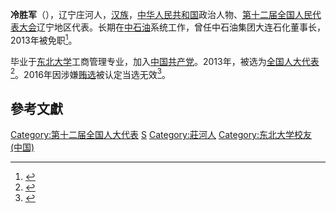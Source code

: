 '''冷胜军'''（{{bd|1963年||}}），辽宁庄河人，[[汉族|汉族]]，[[中华人民共和国|中华人民共和国]]政治人物、[[第十二届全国人民代表大会|第十二届全国人民代表大会]]辽宁地区代表。长期在[[中石油|中石油]]系统工作，曾任中石油集团大连石化董事长，2013年被免职<ref>{{cite web |title=辽宁45名全国人大代表当选无效 有人行贿400多万 |url=https://news.qq.com/a/20160914/020549_all.htm |website=财新网 |accessdate=2019-03-20 |archive-date=2019-09-16 |archive-url=https://web.archive.org/web/20190916221441/https://news.qq.com/a/20160914/020549_all.htm |dead-url=no }}</ref>。

毕业于[[东北大学|东北大学]]工商管理专业，加入[[中国共产党|中国共产党]]。2013年，被选为[[全国人大代表|全国人大代表]]<ref>{{cite news|title=全国人大代表信息-冷胜军|url=http://210.82.31.1:8084/delegate/viewDelegate.action?dbid=120409|accessdate=2013-03-28|newspaper=全国人大网|deadurl=yes|archiveurl=https://web.archive.org/web/20160306051308/http://www.npc.gov.cn/delegate/viewDelegate.action?dbid=120409|archivedate=2016-03-06}}</ref>。2016年因涉嫌[[辽宁拉票贿选案|贿选]]被认定当选无效<ref>{{cite web|url=http://news.xinhuanet.com/politics/2016-09/13/c_1119560872.htm|title=受权发布:全国人民代表大会常务委员会公告 〔十二届〕第二十一号|author=|agency=新华网|publisher=|accessdate=2016-09-13|date=2016-09-13|archive-date=2016-09-13|archive-url=https://web.archive.org/web/20160913125353/http://news.xinhuanet.com/politics/2016-09/13/c_1119560872.htm|dead-url=no}}</ref>。

==參考文獻==
{{reflist}}
{{中国政治人物小作品}}
{{DEFAULTSORT:Leng Shengjun}}
[[Category:第十二届全国人大代表|Category:第十二届全国人大代表]]
[[Category:冷姓|S]]
[[Category:莊河人|Category:莊河人]]
[[Category:东北大学校友_(中国)|Category:东北大学校友 (中国)]]